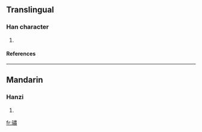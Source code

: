==Translingual==
===Han character===
{{Han char|rn=96|rad=玉|as=12|sn=16|four=|canj=一土中X (MGLX)}}
# {{defn|Han|sort=玉12}}
====References====
{{Han ref|kx=0742.050|dkj=21241|dj=1151.180|hdz=21142.080|uh=749B|ud=29851}}

----
==Mandarin==
===Hanzi===
{{cmn-hanzi|pin=[[jīn]] (jin1), [[sù]] (su4)|wg=chin<sup>1</sup>, su<sup>4</sup>}}
# {{defn|Mandarin}}

[[fr:璛]]